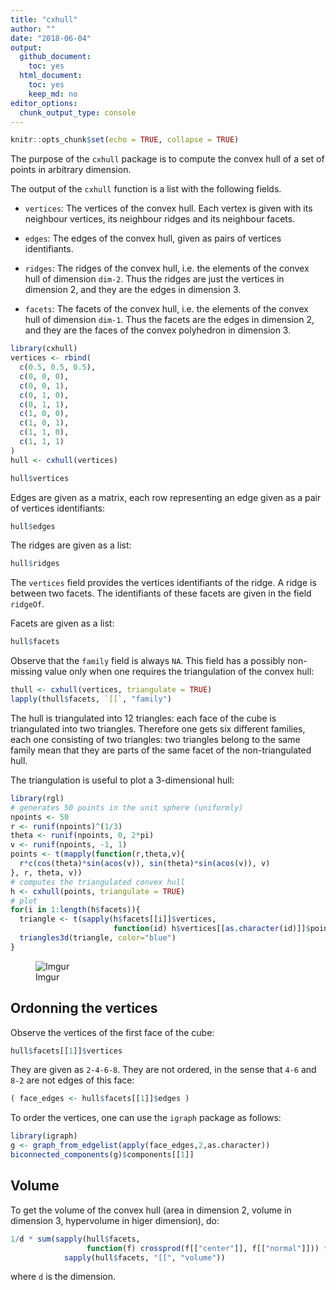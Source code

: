 ```yaml
---
title: "cxhull"
author: ""
date: "2018-06-04"
output:
  github_document:
    toc: yes
  html_document:
    toc: yes
    keep_md: no
editor_options:
  chunk_output_type: console
---
```


```r
knitr::opts_chunk$set(echo = TRUE, collapse = TRUE)
```

The purpose of the `cxhull` package is to compute the convex hull of a set of
points in arbitrary dimension.

The output of the `cxhull` function is a list with the following fields.

- `vertices`: The vertices of the convex hull. Each vertex is given with its
neighbour vertices, its neighbour ridges and its neighbour facets.

- `edges`: The edges of the convex hull, given as pairs of vertices
identifiants.

- `ridges`: The ridges of the convex hull, i.e. the elements of the convex hull
of dimension `dim-2`. Thus the ridges are just the vertices in dimension 2, and
they are the edges in dimension 3.

- `facets`: The facets of the convex hull, i.e. the elements of the convex hull
of dimension `dim-1`. Thus the facets are the edges in dimension 2, and they
are the faces of the convex polyhedron in dimension 3.

```r
library(cxhull)
vertices <- rbind(
  c(0.5, 0.5, 0.5),
  c(0, 0, 0),
  c(0, 0, 1),
  c(0, 1, 0),
  c(0, 1, 1),
  c(1, 0, 0),
  c(1, 0, 1),
  c(1, 1, 0),
  c(1, 1, 1)
)
hull <- cxhull(vertices)
```

```r
hull$vertices
```

Edges are given as a matrix, each row representing an edge given as a pair of
vertices identifiants:

```r
hull$edges
```

The ridges are given as a list:

```r
hull$ridges
```

The `vertices` field provides the vertices identifiants of the ridge.
A ridge is between two facets. The identifiants of these facets are given in
the field `ridgeOf`.

Facets are given as a list:

```r
hull$facets
```

Observe that the `family` field is always `NA`.
This field has a possibly non-missing value only when one requires the
triangulation of the convex hull:

```r
thull <- cxhull(vertices, triangulate = TRUE)
lapply(thull$facets, `[[`, "family")
```

The hull is triangulated into 12 triangles: each face of the cube is
triangulated into two triangles.
Therefore one gets six different families, each one consisting of two
triangles: two triangles belong to the same family mean that they are parts of
the same facet of the non-triangulated hull.

The triangulation is useful to plot a 3-dimensional hull:

```r
library(rgl)
# generates 50 points in the unit sphere (uniformly)
npoints <- 50
r <- runif(npoints)^(1/3)
theta <- runif(npoints, 0, 2*pi)
v <- runif(npoints, -1, 1)
points <- t(mapply(function(r,theta,v){
  r*c(cos(theta)*sin(acos(v)), sin(theta)*sin(acos(v)), v)
}, r, theta, v))
# computes the triangulated convex hull
h <- cxhull(points, triangulate = TRUE)
# plot
for(i in 1:length(h$facets)){
  triangle <- t(sapply(h$facets[[i]]$vertices,
                       function(id) h$vertices[[as.character(id)]]$point))
  triangles3d(triangle, color="blue")
}
```

![Imgur](https://i.imgur.com/9Awcfg7.png)


## Ordonning the vertices

Observe the vertices of the first face of the cube:

```r
hull$facets[[1]]$vertices
```

They are given as `2-4-6-8`.
They are not ordered, in the sense that `4-6` and `8-2` are not edges of this
face:

```r
( face_edges <- hull$facets[[1]]$edges )
```

To order the vertices, one can use the `igraph` package as follows:

```r
library(igraph)
g <- graph_from_edgelist(apply(face_edges,2,as.character))
biconnected_components(g)$components[[1]]
```


## Volume

To get the volume of the convex hull (area in dimension 2, volume in dimension 3, hypervolume in higer dimension), do:

```r
1/d * sum(sapply(hull$facets,
                 function(f) crossprod(f[["center"]], f[["normal"]])) *
            sapply(hull$facets, "[[", "volume"))
```
where `d` is the dimension.
